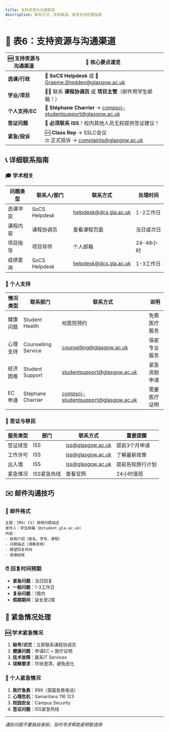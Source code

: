 ```yaml
---
title: 支持资源与沟通渠道
description: 联系方式、求助渠道、紧急支持完整指南
---
```


# 📌 表6：支持资源与沟通渠道

| **🆘 支持资源与沟通渠道** | **📌 核心要点速览** |
|--------------------------|---------------------|
| **选课/行政** | 📩 **SoCS Helpdesk** 或 📧 Graeme.Shedden@glasgow.ac.uk |
| **学业/项目** | 👨‍🏫 联系 **课程协调员** 或 **项目主管**（邮件用学生邮箱！） |
| **个人支持/EC** | 💬 **Stéphane Charrier** → compsci-studentsupport@glasgow.ac.uk |
| **签证问题** | 🛂 **必须联系 ISS**！校内其他人员无权提供签证建议！ |
| **紧急/投诉** | 🆘 **Class Rep** → SSLC会议<br/>⚖️ 正式投诉 → complaints@glasgow.ac.uk |

## 📞 详细联系指南

### 🎓 学术相关
| 问题类型 | 联系人/部门 | 联系方式 | 处理时间 |
|----------|-------------|----------|----------|
| 选课冲突 | SoCS Helpdesk | helpdesk@dcs.gla.ac.uk | 1-2工作日 |
| 课程内容 | 课程协调员 | 查看课程页面 | 当日或次日 |
| 项目指导 | 项目导师 | 个人邮箱 | 24-48小时 |
| 成绩查询 | SoCS Helpdesk | helpdesk@dcs.gla.ac.uk | 1-3工作日 |

### 🏥 个人支持
| 情况类型 | 联系部门 | 联系方式 | 说明 |
|----------|----------|----------|------|
| 健康问题 | Student Health | 校医院预约 | 免费医疗服务 |
| 心理支持 | Counselling Service | counselling@glasgow.ac.uk | 保密专业服务 |
| 经济困难 | Student Support | studentsupport@glasgow.ac.uk | 紧急资助申请 |
| EC申请 | Stéphane Charrier | compsci-studentsupport@glasgow.ac.uk | 需要医疗证明 |

### 🛂 签证与移民
| 服务类型 | 部门 | 联系方式 | 重要提醒 |
|----------|------|----------|----------|
| 签证续签 | ISS | iss@glasgow.ac.uk | 提前3个月申请 |
| 工作许可 | ISS | iss@glasgow.ac.uk | 了解最新政策 |
| 出入境 | ISS | iss@glasgow.ac.uk | 提前告知旅行计划 |
| 紧急情况 | ISS紧急热线 | 查看官网 | 24小时值班 |

## ✉️ 邮件沟通技巧

### 📝 邮件格式
```
主题：[MSc CS] 简明问题描述
发件人：学生邮箱（@student.gla.ac.uk）
内容：
- 自我介绍（姓名、学号、课程）
- 问题描述（清晰具体）
- 期望回复时间
- 感谢结尾
```

### ⏰ 回复时间预期
- **紧急问题**：当日回复
- **一般问题**：1-3工作日
- **复杂问题**：1周内
- **假期期间**：延长至2周

## 🚨 紧急情况处理

### 🆘 学术紧急情况
1. **缺考/迟交**：立即联系课程协调员
2. **健康问题**：申请EC + 医疗证明
3. **技术故障**：联系IT Services
4. **误解要求**：尽快澄清，避免恶化

### 🏥 个人紧急情况
1. **医疗急救**：999（英国急救电话）
2. **心理危机**：Samaritans 116 123
3. **校园安全**：Campus Security
4. **签证问题**：ISS紧急热线

---

*遇到问题不要独自承担，及时寻求帮助是明智选择*
